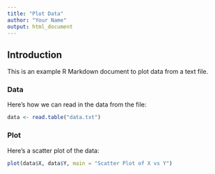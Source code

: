 ```yaml
---
title: "Plot Data"
author: "Your Name"
output: html_document
---
```


## Introduction

This is an example R Markdown document to plot data from a text file.

### Data

Here's how we can read in the data from the file:

```r
data <- read.table("data.txt")
```

### Plot

Here's a scatter plot of the data:

```r
plot(data$X, data$Y, main = "Scatter Plot of X vs Y")
```
